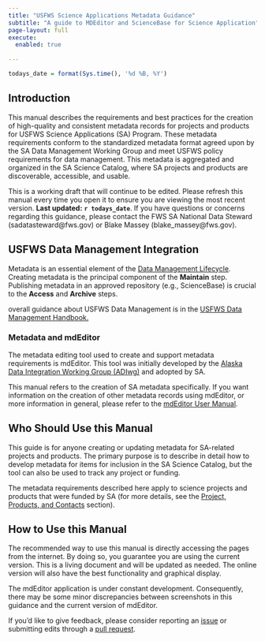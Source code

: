 ```yaml
---
title: "USFWS Science Applications Metadata Guidance"
subtitle: "A guide to MDEditor and ScienceBase for Science Application"
page-layout: full
execute: 
  enabled: true
    
---
```

```r
todays_date = format(Sys.time(), '%d %B, %Y')
```

## Introduction

This manual describes the requirements and best practices for the creation of 
high-quality and consistent metadata records for projects and products for 
USFWS Science Applications (SA) Program. These metadata requirements conform to 
the standardized metadata format agreed upon by the SA Data Management Working 
Group and meet USFWS policy requirements for data management. This metadata is 
aggregated and organized in the SA Science Catalog, where SA projects and 
products are discoverable, accessible, and usable.

This is a working draft that will continue to be edited. Please refresh 
this manual every time you open it to ensure you are viewing the most recent 
version. **Last updated:** **`r todays_date`**. If you have questions or 
concerns regarding this guidance, please contact the FWS SA National Data Steward
(sadatasteward@fws.gov) or Blake Massey (blake_massey@fws.gov).

## USFWS Data Management Integration

Metadata is an essential element of the [Data Management Lifecycle](https://doimspp.sharepoint.com/sites/fws-data/SitePages/Data_management_life_cycle_home.aspx). 
Creating metadata is the principal component of the **Maintain** step. 
Publishing metadata in an approved repository (e.g., ScienceBase) is crucial
to the **Access** and **Archive** steps.

overall guidance about USFWS Data Management is in the [USFWS Data Management Handbook.](https://doimspp.sharepoint.com/sites/fws-data/Shared%20Documents/References/DataManagementHandbook.pdf?web=1)

### Metadata and mdEditor

The metadata editing tool used to create and support metadata requirements 
is mdEditor. This tool was initially developed by the 
[Alaska Data Integration Working Group (ADIwg)](http://www.adiwg.org/about/) 
and adopted by SA.

This manual refers to the creation of SA metadata specifically. If you want 
information on the creation of other metadata records using mdEditor, or more 
information in general, please refer to the 
[mdEditor User Manual](https://adiwg.gitbooks.io/mdeditor/content/).

## Who Should Use this Manual

This guide is for anyone creating or updating metadata for SA-related projects 
and products. The primary purpose is to describe in detail how to develop 
metadata for items for inclusion in the SA Science Catalog, but the tool can 
also be used to track any project or funding.

The metadata requirements described here apply to science projects and products 
that were funded by SA (for more details, see the 
[Project, Products, and Contacts](content/projects_products_contacts.qmd) section).

## How to Use this Manual

The recommended way to use this manual is directly accessing the pages from the 
internet. By doing so, you guarantee you are using the current version. This is 
a living document and will be updated as needed. The online version will 
also have the best functionality and graphical display.

The mdEditor application is under constant development. Consequently, there may 
be some minor discrepancies between screenshots in this guidance and the 
current version of mdEditor.

If you’d like to give feedback, please consider reporting an
[issue](https://github.com/USFWS/sciapps_metadata_guidance/issues/new) 
or submitting edits through a 
[pull request](https://github.com/USFWS/sciapps_metadata_guidance).
